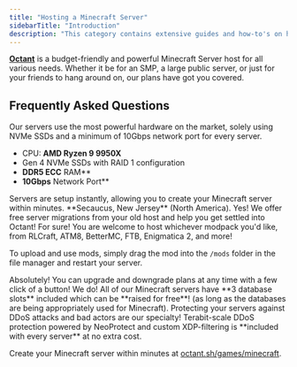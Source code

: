 ```yaml
---
title: "Hosting a Minecraft Server"
sidebarTitle: "Introduction"
description: "This category contains extensive guides and how-to's on hosting a Minecraft server."
---
```


**[Octant](https://octant.sh/games/minecraft)** is a budget-friendly and powerful Minecraft Server host for all various needs. Whether it be for an SMP, a large public server, or just for your friends to hang around on, our plans have got you covered.

## Frequently Asked Questions

<AccordionGroup>

<Accordion title="What are the specs on the servers?">
Our servers use the most powerful hardware on the market, solely using NVMe SSDs and a minimum of 10Gbps network port for every server.

- CPU: **AMD Ryzen 9 9950X**
- Gen 4 NVMe SSDs with RAID 1 configuration
- **DDR5 ECC** RAM**
- **10Gbps** Network Port**
</Accordion>

<Accordion title="How long does setup take?">
Servers are setup instantly, allowing you to create your Minecraft server within minutes.
</Accordion>

<Accordion title="What locations are the servers in?">
**Secaucus, New Jersey** (North America).
</Accordion>

<Accordion title="Can I migrate my existing server to Octant?">
Yes! We offer free server migrations from your old host and help you get settled into Octant!
</Accordion>

<Accordion title="Do you support mods/modpacks or other server types?">
For sure! You are welcome to host whichever modpack you'd like, from RLCraft, ATM8, BetterMC, FTB, Enigmatica 2, and more!

To upload and use mods, simply drag the mod into the `/mods` folder in the file manager and restart your server.
</Accordion>

<Accordion title="Can I upgrade/downgrade my server later on?">
Absolutely! You can upgrade and downgrade plans at any time with a few click of a button!
</Accordion>

<Accordion title="Do you support MySQL databases?">
We do! All of our Minecraft servers have **3 database slots** included which can be **raised for free**! (as long as the databases are being appropriately used for Minecraft).
</Accordion>

<Accordion title="Are the servers DDoS protected?">
Protecting your servers against DDoS attacks and bad actors are our specialty! Terabit-scale DDoS protection powered by NeoProtect and custom XDP-filtering is **included with every server** at no extra cost.
</Accordion>

</AccordionGroup>


Create your Minecraft server within minutes at [octant.sh/games/minecraft](https://octant.sh/games/minecraft).